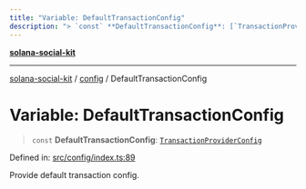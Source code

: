 ```yaml
---
title: "Variable: DefaultTransactionConfig"
description: "> `const` **DefaultTransactionConfig**: [`TransactionProviderConfig`](../interfaces/TransactionProviderConfig.md)"
---
```


[**solana-social-kit**](../../README.mdx)

***

[solana-social-kit](../../README.mdx) / [config](../README.mdx) / DefaultTransactionConfig

# Variable: DefaultTransactionConfig

> `const` **DefaultTransactionConfig**: [`TransactionProviderConfig`](../interfaces/TransactionProviderConfig.mdx)

Defined in: [src/config/index.ts:89](https://github.com/SendArcade/solana-app-kit/blob/bd4b3556b8f469c27ebb06f4df65b3a36b43ba3b/src/config/index.ts#L89)

Provide default transaction config.
